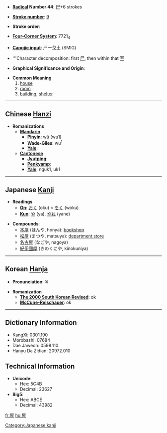 * '''[[Wiktionary:Chinese radical index| Radical]] Number 44''': [[Wiktionary:Chinese radical index 尸|尸]]+6 strokes

* '''[[Wiktionary:Chinese total strokes index|Stroke number]]''': [[Wiktionary:Chinese total strokes index 9|9]]

* '''Stroke order''': 

* '''[[Wiktionary:Chinese four corner index|Four-Corner System]]''': 7721<sub>4</sub>

* '''[[Wiktionary:Chinese Cangjie index|Cangjie input]]''': 尸一戈土 (SMIG)

* '''Character decomposition: first [[尸]], then within that [[至]]

* '''Graphical Significance and Origin''': 

* '''Common Meaning'''
*#[[house]]
*# [[room]]
*# [[building]], [[shelter]]

----

== Chinese [[Hanzi]] ==

* '''Romanizations'''
** '''[[Mandarin]]'''
*** '''[[Pinyin]]''': wū (wu1)
*** '''[[Wade-Giles]]''': wu<sup>1</sup>
*** '''[[Yale]]''': 
** '''[[Cantonese]]'''
*** '''[[Jyutping]]''':
*** '''[[Penkyamp]]''': 
*** '''[[Yale]]''': nguk1, uk1


----

== Japanese [[Kanji]] ==

* '''Readings'''
** '''[[On]]''': [[おく]] (oku)  <  [[をく]] (woku)
** '''[[Kun]]''': [[や]] (ya), [[やね]] (yane)

* '''Compounds''':
** [[本屋]] (ほんや, honya): [[bookshop]]
** [[松屋]] (まつや, matsuya): [[department store]]
** [[名古屋]] (なごや, nagoya)
** [[紀伊國屋]] (きのくにや, kinokuniya)


----

== Korean [[Hanja]] ==

* '''Pronunciation''': 옥

* '''Romanization'''
** '''[[The 2000 South Korean Revised Romanization|The 2000 South Korean Revised]]''': ok
** '''[[McCune-Reischauer]]''': ok

----

== Dictionary Information ==

* KangXi: 0301.190
* Morobashi: 07684
* Dae Jaweon: 0598.110
* Hanyu Da Zidian: 20972.010

== Technical Information ==

* '''Unicode''':
** Hex: 5C4B
** Decimal: 23627
* '''Big5''':
** Hex: ABCE
** Decimal: 43982

[[Category:Japanese kanji]]

[[fr:屋]]
[[hu:屋]]